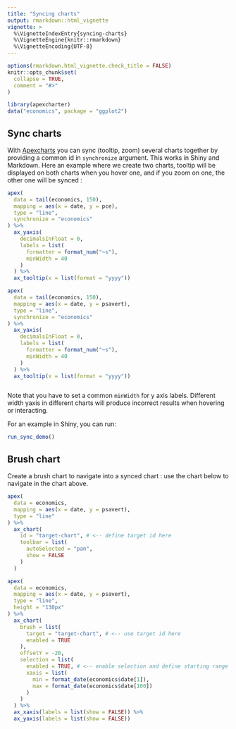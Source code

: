 ```yaml
---
title: "Syncing charts"
output: rmarkdown::html_vignette
vignette: >
  %\VignetteIndexEntry{syncing-charts}
  %\VignetteEngine{knitr::rmarkdown}
  %\VignetteEncoding{UTF-8}
---
```


```r
options(rmarkdown.html_vignette.check_title = FALSE)
knitr::opts_chunk$set(
  collapse = TRUE,
  comment = "#>"
)
```

```r
library(apexcharter)
data("economics", package = "ggplot2")
```


## Sync charts

With [Apexcharts](https://apexcharts.com) you can sync (tooltip, zoom) several charts together by providing a common id in `synchronize` argument. This works in Shiny and Markdown. Here an example where we create two charts, tooltip will be displayed on both charts when you hover one, and if you zoom on one, the other one will be synced :

```r
apex(
  data = tail(economics, 150), 
  mapping = aes(x = date, y = pce),
  type = "line", 
  synchronize = "economics"
) %>% 
  ax_yaxis(
    decimalsInFloat = 0,
    labels = list(
      formatter = format_num("~s"),
      minWidth = 40
    )
  ) %>%
  ax_tooltip(x = list(format = "yyyy"))

apex(
  data = tail(economics, 150), 
  mapping = aes(x = date, y = psavert),
  type = "line", 
  synchronize = "economics"
) %>% 
  ax_yaxis(
    decimalsInFloat = 0,
    labels = list(
      formatter = format_num("~s"),
      minWidth = 40
    )
  ) %>%
  ax_tooltip(x = list(format = "yyyy"))
```


```r

```

Note that you have to set a common `minWidth` for y axis labels. Different width yaxis in different charts will produce incorrect results when hovering or interacting.


For an example in Shiny, you can run:

```r
run_sync_demo()
```




## Brush chart

Create a brush chart to navigate into a synced chart : use the chart below to navigate in the chart above.

```r
apex(
  data = economics, 
  mapping = aes(x = date, y = psavert),
  type = "line"
) %>% 
  ax_chart(
    id = "target-chart", # <-- define target id here
    toolbar = list(
      autoSelected = "pan",
      show = FALSE
    )
  )

apex(
  data = economics, 
  mapping = aes(x = date, y = psavert),
  type = "line", 
  height = "130px"
) %>% 
  ax_chart(
    brush = list(
      target = "target-chart", # <-- use target id here
      enabled = TRUE
    ),
    offsetY = -20,
    selection = list(
      enabled = TRUE, # <-- enable selection and define starting range
      xaxis = list(
        min = format_date(economics$date[1]),
        max = format_date(economics$date[100])
      )
    )
  ) %>% 
  ax_xaxis(labels = list(show = FALSE)) %>% 
  ax_yaxis(labels = list(show = FALSE))
```


```r

```